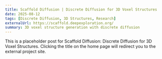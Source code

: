 ```yaml
---
title: Scaffold Diffusion | Discrete Diffusion for 3D Voxel Structures
date: 2025-08-12
tags: [Discrete Diffusion, 3D Structures, Research]
externalUrl: https://scaffold.deepexploration.org/
summary: 3D voxel structure generation with discrete diffusion
---
```


This is a placeholder post for Scaffold Diffusion: Discrete Diffusion for 3D Voxel Structures. Clicking the title on the home page will redirect you to the external project site.
